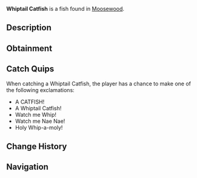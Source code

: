{{FishInfobox
|image          = Whiptail Catfish.png
|rarity         = Legendary
|sea            = First Sea
|location       = [[Moosewood]]
|sublocation    = Freshwater
|sources        = Fishing Rod
|radar_location = 
|xp             = 200
|weather        = 
|time           = Night
|season         = Spring, Autumn
|bait           = Seaweed
|base_weight    = 3
|base_value     = 600
|weight_range   = 2
|base_chance    = 0.05
|base_resil     = 40
}}
'''Whiptail Catfish''' is a {{Rarity|Legendary}} fish found in [[Moosewood]].

== Description ==
{{Description|The Whiptail Catfish is a small herbivorous fish that have a long body which resembles a whiptail. They tend to be shy and often hide under plants and rocks during the day, but are most active at night.|Bestiary Entry}}

== Obtainment ==
{{Description|Caught in Moosewood Pond during the night.|Bestiary Hint}}
{{Fish Availability|
Moosewood/Freshwater Pond
|top_rods      = 
Great Rod of Oscar\67388.24\427914.15;
Leviathan's Fang Rod\63476.99\664589.52;
Astralhook Rod\61202.88\441127.17;
Ethereal Prism Rod\61005.39\443896.8;
Seraphic Rod\57524.66\453662.64;
Resourceful Rod\47734.57\365022.06;
Destiny Rod\50293.86\410695.48;
Trident Rod\52222\606218.45;
Free Spirit Rod\47766.55\554497.34;
No-Life Rod\55387.07\479827.35;
Rod Of The Forgotten Fang\53659.53\447385.36;
Rod Of The Zenith\51982.39\421386.26;
Challenger's Rod\50530.85\440927;
Rod Of The Exalted One\48068.32\423358.8;
Rod Of The Depths\47840.81\398319.07;
Zeus Rod\45083.76\411340.06;
Verdant Shear Rod\43597.63\412433.79;
Blazebringer Rod\42816.1\392288.02;
Depthseeker Rod\39896.97\386124.2;
Avalanche Rod\35890.43\349890.52;
Volcanic Rod\35130.2\325306.81;
Training Rod\18953.05\179377.63;
Steady Rod\11031.49\108851.52
|recommended   = Ethereal Prism Rod
}}

== Catch Quips ==
When catching a Whiptail Catfish, the player has a chance to make one of the following exclamations:
* A CATFISH!
* A Whiptail Catfish!
* Watch me Whip!
* Watch me Nae Nae!
* Holy Whip-a-moly!

== Change History ==
{{Change History|{{subst:Current Version}}}}

== Navigation ==
{{Fish Navbox|Moosewood}}